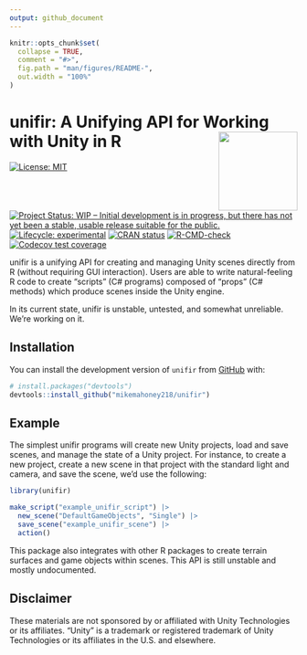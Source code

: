 ```yaml
---
output: github_document
---
```


<!-- README.md is generated from README.Rmd. Please edit that file -->

```r
knitr::opts_chunk$set(
  collapse = TRUE,
  comment = "#>",
  fig.path = "man/figures/README-",
  out.width = "100%"
)
```

# unifir: A Unifying API for Working with Unity in R <img src='man/figures/logo.png' align="right" height="138" />

<!-- badges: start -->
[![License: MIT](https://img.shields.io/badge/license-MIT-green)](https://choosealicense.com/licenses/mit/) 
[![Project Status: WIP – Initial development is in progress, but there has not yet been a stable, usable release suitable for the public.](https://www.repostatus.org/badges/latest/wip.svg)](https://www.repostatus.org/#wip)
[![Lifecycle: experimental](https://img.shields.io/badge/lifecycle-experimental-orange.svg)](https://lifecycle.r-lib.org/articles/stages.html#experimental)
[![CRAN status](https://www.r-pkg.org/badges/version/unifir)](https://CRAN.R-project.org/package=unifir)
[![R-CMD-check](https://github.com/mikemahoney218/unifir/workflows/R-CMD-check/badge.svg)](https://github.com/mikemahoney218/unifir/actions)
[![Codecov test coverage](https://codecov.io/gh/mikemahoney218/unifir/branch/main/graph/badge.svg)](https://app.codecov.io/gh/mikemahoney218/unifir?branch=main)
<!-- badges: end -->

unifir is a unifying API for creating and managing Unity scenes directly from R
(without requiring GUI interaction). Users are able to write natural-feeling R
code to create "scripts" (C# programs) composed of "props" (C# methods)
which produce scenes inside the Unity engine.

In its current state, unifir is unstable, untested, and somewhat unreliable. 
We're working on it.

## Installation

You can install the development version of `unifir` from 
[GitHub](https://github.com/) with:

``` r
# install.packages("devtools")
devtools::install_github("mikemahoney218/unifir")
```
## Example

The simplest unifir programs will create new Unity projects, load and save 
scenes, and manage the state of a Unity project. For instance, to create a new
project, create a new scene in that project with the standard light and camera,
and save the scene, we'd use the following:

```r
library(unifir)

make_script("example_unifir_script") |> 
  new_scene("DefaultGameObjects", "Single") |> 
  save_scene("example_unifir_scene") |> 
  action()
```

This package also integrates with other R packages to create terrain surfaces
and game objects within scenes. This API is still unstable and mostly 
undocumented.

## Disclaimer

These materials are not sponsored by or affiliated with Unity Technologies or 
its affiliates. "Unity" is a trademark or registered trademark of Unity 
Technologies or its affiliates in the U.S. and elsewhere.
